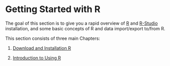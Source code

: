 # Getting Started with R {.unnumbered}

The goal of this section is to give you a rapid overview of [R](https://www.r-project.org/) and [R-Studio](https://posit.co/download/rstudio-desktop/) installation, and some basic concepts of R and data import/export to/from R.

This section consists of three main Chapters:

1.  [Download and Installation R](download-install-r.html)

2.  [Introduction to Using R](introduction-to-r.html)

